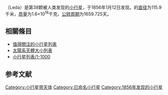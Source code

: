 {{Otheruses|木卫十三|subject=[[小行星|小行星]]|other=环绕[[木星|木星]]运行的一颗同名[[卫星|卫星]]}}

{{Infobox Planet | discovery=yes | physical_characteristics = yes | bgcolour=#FFFFC0 |
 name=38 Leda
 | discoverer=[[Jean_Chacornac|J. Chacornac]]
 | discovered=1856年1月12日
 | alt_names=A904 SF; {{mp|1949 QO|2}}
 | mp_category=[[小行星帶|小行星帶]]
 | epoch=2006年12月31日 ([[儒略日|JD]] 2454100.5)
 | semimajor=410.409 [[Giga|G]][[metre|m]] (2.743 [[Astronomical_unit|AU]])
 | perihelion=348.232 Gm (2.328 AU)
 | aphelion=472.587 Gm (3.159 AU)
 | eccentricity=0.152
 | period=1659.725 [[day|d]] (4.54 [[Julian_year_(astronomy)|a]])
 | inclination=6.955[[degree_(angle)|°]]
 | asc_node=295.890°
 | arg_peri=168.804°
 | mean_anomaly=107.567°
 | avg_speed=17.88 km/[[second|s]]
 | dimensions=115.9 km
 | mass=1.6{{e|18}} [[kilogram|kg]]
 | density=2.0 g/[[cubic_centimetre|cm³]]
 | surface_grav=0.0324 m/s²
 | escape_velocity=0.0613 km/s
 | rotation=0.5350 d (12.84 h) <ref>{{cite web |url=http://www.psi.edu/pds/archive/lc.html |title=存档副本 |accessdate=2006-06-14 |archive-date=2006-06-14 |archive-url=https://web.archive.org/web/20060614093519/http://www.psi.edu/pds/archive/lc.html |dead-url=no }}</ref> 
 | spectral_type=[[C-type_asteroid|C]]
 | abs_magnitude=8.32
 | albedo=0.062 <ref>{{cite web |url=http://www.psi.edu/pds/archive/astdata04/simps04/diamalb.tab |title=存档副本 |accessdate=2006-06-23 |archive-date=2006-06-23 |archive-url=https://web.archive.org/web/20060623213811/http://www.psi.edu/pds/archive/astdata04/simps04/diamalb.tab |dead-url=no }}</ref>
 | single_temperature=~170 [[kelvin|K]]}}
'''{{BASEPAGENAME}}'''（Leda）是第38颗被人类发现的[[小行星|小行星]]，于1856年1月12日发现。{{BASEPAGENAME}}的[[直径|直径]]为115.9千米，[[质量|质量]]为1.6×10<sup>18</sup>千克，[[公转周期|公转周期]]为1659.725天。

== 相關條目 ==
{{portal|太陽系|Solar system.jpg}}

* [[值得關注的小行星列表|值得關注的小行星列表]]
* [[太陽系天體大小列表|太陽系天體大小列表]]
* [[小行星列表/1-1000|小行星列表/1-1000]]

== 参考文献 ==
<div class="references-small">
<references />
</div>

{{小天體}}

{{Minor Planet Number|(37)[[忠神星|忠神星]]|(39)[[喜神星|喜神星]]}}
{{beltasteroid-stub}}

[[Category:小行星带天体|Category:小行星带天体]]
[[Category:已命名小行星|Category:已命名小行星]]
[[Category:1856年发现的小行星|Category:1856年发现的小行星]]
